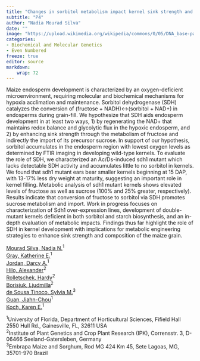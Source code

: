 ```yaml
---
title: "Changes in sorbitol metabolism impact kernel sink strength and seed size"
subtitle: "P4"
author: "Nadia Mourad Silva"
date: ""
image: "https://upload.wikimedia.org/wikipedia/commons/0/05/DNA_base-pair_diagram.jpg"
categories: 
- Biochemical and Molecular Genetics
- Even Numbered
freeze: true
editor: source
markdown: 
    wrap: 72
---
```


Maize endosperm development is characterized by an oxygen-deficient microenvironment, requiring molecular and biochemical mechanisms for hypoxia acclimation and maintenance. Sorbitol dehydrogenase (SDH) catalyzes the conversion of (fructose + NADH)↔(sorbitol + NAD+) in endosperms during grain-fill. We hypothesize that SDH aids endosperm development in at least two ways, 1) by regenerating the NAD+ that maintains redox balance and glycolytic flux in the hypoxic endosperm, and 2) by enhancing sink strength through the metabolism of fructose and indirectly the import of its precursor sucrose. In support of our hypothesis, sorbitol accumulates in the endosperm region with lowest oxygen levels as determined by FTIR imaging in developing wild-type kernels. To evaluate the role of SDH, we characterized an Ac/Ds-induced sdh1 mutant which lacks detectable SDH activity and accumulates little to no sorbitol in kernels. We found that sdh1 mutant ears bear smaller kernels beginning at 15 DAP, with 13-17% less dry weight at maturity, suggesting an important role in kernel filling. Metabolic analysis of sdh1 mutant kernels shows elevated levels of fructose as well as sucrose (100% and 25% greater, respectively). Results indicate that conversion of fructose to sorbitol via SDH promotes sucrose metabolism and import. Work in progress focuses on characterization of Sdh1 over-expression lines, development of double-mutant kernels deficient in both sorbitol and starch biosynthesis, and an in-depth evaluation of metabolic impacts. Findings thus far highlight the role of SDH in kernel development with implications for metabolic engineering strategies to enhance sink strength and composition of the maize grain.

<a href='mailto:nmourad@ufl.edu'>Mourad Silva, Nadia N.</a><sup>1</sup><br><a href='mailto:kgray3@ufl.edu'>Gray, Katherine E.</a><sup>1</sup><br><a href='mailto:darcy.jordan@ufl.edu'>Jordan, Darcy A.</a><sup>1</sup><br><a href='mailto:hilo@ipk-gatersleben.de'>Hilo, Alexander</a><sup>2</sup><br><a href='mailto:rollet@ipk-gatersleben.de'>Rolletschek, Hardy</a><sup>2</sup><br><a href='mailto:borisjuk@ipk-gatersleben.de'>Borisjuk, Ljudmilla</a><sup>2</sup><br><a href='mailto:sylvia.sousa@embrapa.br'>de Sousa Tinoco, Sylvia M.</a><sup>3</sup><br><a href='mailto:guanjc@ufl.edu'>Guan, Jiahn-Chou</a><sup>1</sup><br><a href='mailto:kekoch@ufl.edu'>Koch, Karen E.</a><sup>1</sup><br>

<sup>1</sup>University of Florida, Department of Horticultural Sciences, Fifield Hall 2550 Hull Rd., Gainesville, FL, 32611 USA<br><sup>2</sup>Institute of Plant Genetics and Crop Plant Research (IPK), Corrensstr. 3, D-06466 Seeland-Gatersleben, Germany<br><sup>3</sup>Embrapa Maize and Sorghum, Rod MG 424 Km 45, Sete Lagoas, MG, 35701-970 Brazil<br>